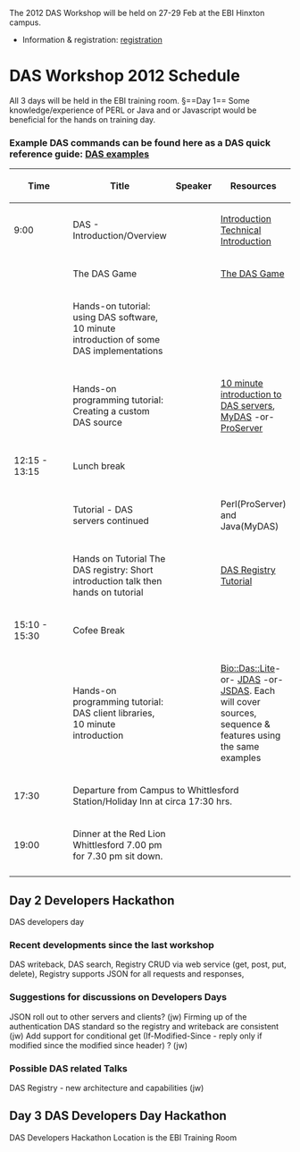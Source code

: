 The 2012 DAS Workshop will be held on 27-29 Feb at the EBI Hinxton campus.
* Information & registration: [http://www.ebi.ac.uk/training/onsite/120227_DAS.html registration]


=DAS Workshop 2012 Schedule=
All 3 days will be held in the EBI training room.
§==Day 1==
Some knowledge/experience of PERL or Java and or Javascript would be beneficial for the hands on training day.
===Example DAS commands can be found here as a DAS quick reference guide: [http://www.dasregistry.org/DASCommandExamples.jsp DAS examples]===

{| class="wikitable" border="1"
|- style="background:silver"
! width="100px"|Time
! Title
! Speaker
! Resources
|- 
| 9:00
| DAS - Introduction/Overview
| 
| [http://www.biotnet.org/training-materials/introduction-das Introduction] [http://www.biotnet.org/training-materials/technical-introduction-das Technical Introduction]
|-
| 
| The DAS Game
|
| [http://www.biotnet.org/training-materials/das-game The DAS Game]
|-
| 
| Hands-on tutorial: using DAS software, 10 minute introduction of some DAS implementations
| 
| 
|-
| 
| Hands-on programming tutorial: Creating a custom DAS source
| 
| [http://www.biotnet.org/training-materials/das-servers 10 minute introduction to DAS servers], [http://code.google.com/p/mydas/wiki/Tutorials MyDAS] -or- [http://www.biotnet.org/training-materials/bio-das-proserver-tutorial ProServer]
|- style="background:#ffdead;"
| 12:15 - 13:15 
| colspan="3" | Lunch break
|-
| 
| Tutorial - DAS servers continued
| 
| Perl(ProServer) and Java(MyDAS) 
|-
|
| Hands on Tutorial The DAS registry: Short introduction talk then hands on tutorial
|
| [http://www.biotnet.org/training-materials/short-das-registry-tutorial-basic-knowledge DAS Registry Tutorial] 
|-style="background:#ffdead;"
| 15:10 - 15:30
| colspan="3" | Cofee Break
|-
| 
| Hands-on programming tutorial: DAS client libraries, 10 minute introduction
| 
| [http://www.biotnet.org/training-materials/bio-das-lite-tutorial Bio::Das::Lite]-or- [http://www.biotnet.org/training-materials/jdas JDAS] -or- [http://code.google.com/p/jsdas/wiki/tutorial JSDAS]. Each will cover sources, sequence & features using the same examples
|-  
|17:30
| colspan="3" |Departure from Campus to Whittlesford Station/Holiday Inn at circa 17:30 hrs.
|- style="background:#ffdead;"
|19:00
|Dinner at the Red Lion Whittlesford 7.00 pm for 7.30 pm sit down.
|
|
|-
|}

==Day 2 Developers Hackathon==
DAS developers day
===Recent developments since the last workshop===
DAS writeback, DAS search, Registry CRUD via web service (get, post, put, delete), Registry supports JSON for all requests and responses,
===Suggestions for discussions on Developers Days===
JSON roll out to other servers and clients? (jw)
Firming up of the authentication DAS standard so the registry and writeback are consistent (jw)
Add support for conditional get (If-Modified-Since - reply only if modified since the modified since header) ? (jw)
===Possible DAS related Talks===
DAS Registry - new architecture and capabilities (jw)

==Day 3 DAS Developers Day Hackathon==
DAS Developers Hackathon
Location is the EBI Training Room